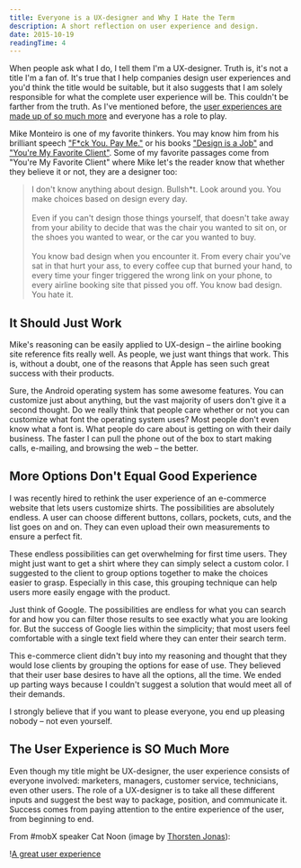 ```yaml
---
title: Everyone is a UX-designer and Why I Hate the Term
description: A short reflection on user experience and design.
date: 2015-10-19
readingTime: 4
---
```


When people ask what I do, I tell them I'm a UX-designer. Truth is, it's not a title I'm a fan of. It's true that I help companies design user experiences and you'd think the title would be suitable, but it also suggests that I am solely responsible for what the complete user experience will be. This couldn't be farther from the truth. As I've mentioned before, the <a href="/ux-is-much-more-than-software/">user experiences are made up of so much more</a> and everyone has a role to play.

Mike Monteiro is one of my favorite thinkers. You may know him from his brilliant speech <a href="https://vimeo.com/22053820" target="_blank">"F*ck You. Pay Me."</a> or his books <a href="http://abookapart.com/products/design-is-a-job" target="_blank">"Design is a Job"</a> and <a href="http://abookapart.com/products/youre-my-favorite-client" target="_blank">"You're My Favorite Client"</a>. Some of my favorite passages come from "You're My Favorite Client" where Mike let's the reader know that whether they believe it or not, they are a designer too:

> I don't know anything about design. Bullsh*t. Look around you. You make choices based on design every day.
<br /><br />
Even if you can't design those things yourself, that doesn't take away from your ability to decide that was the chair you wanted to sit on, or the shoes you wanted to wear, or the car you wanted to buy.
<br /><br />
You know bad design when you encounter it. From every chair you've sat in that hurt your ass, to every coffee cup that burned your hand, to every time your finger triggered the wrong link on your phone, to every airline booking site that pissed you off. You know bad design. You hate it.

## It Should Just Work

Mike's reasoning can be easily applied to UX-design &#8211; the airline booking site reference fits really well. As people, we just want things that work. This is, without a doubt, one of the reasons that Apple has seen such great success with their products.

Sure, the Android operating system has some awesome features. You can customize just about anything, but the vast majority of users don't give it a second thought. Do we really think that people care whether or not you can customize what font the operating system uses? Most people don't even know what a font is. What people do care about is getting on with their daily business. The faster I can pull the phone out of the box to start making calls, e-mailing, and browsing the web &#8211; the better.

## More Options Don't Equal Good Experience

I was recently hired to rethink the user experience of an e-commerce website that lets users customize shirts. The possibilities are absolutely endless. A user can choose different buttons, collars, pockets, cuts, and the list goes on and on. They can even upload their own measurements to ensure a perfect fit.

These endless possibilities can get overwhelming for first time users. They might just want to get a shirt where they can simply select a custom color. I suggested to the client to group options together to make the choices easier to grasp. Especially in this case, this grouping technique can help users more easily engage with the product.

Just think of Google. The possibilities are endless for what you can search for and how you can filter those results to see exactly what you are looking for. But the success of Google lies within the simplicity; that most users feel comfortable with a single text field where they can enter their search term.

This e-commerce client didn't buy into my reasoning and thought that they would lose clients by grouping the options for ease of use. They believed that their user base desires to have all the options, all the time. We ended up parting ways because I couldn't suggest a solution that would meet all of their demands.

I strongly believe that if you want to please everyone, you end up pleasing nobody &#8211; not even yourself.

## The User Experience is SO Much More

Even though my title might be UX-designer, the user experience consists of everyone involved: marketers, managers, customer service, technicians, even other users. The role of a UX-designer is to take all these different inputs and suggest the best way to package, position, and communicate it. Success comes from paying attention to the entire experience of the user, from beginning to end.

From #mobX speaker Cat Noon (image by <a href="https://twitter.com/dolbydigger" target="_blank">Thorsten Jonas</a>):

!<a href="/images/articles/Screen-Shot-2015-09-11-at-14.31.59.jpg">A great user experience</a>